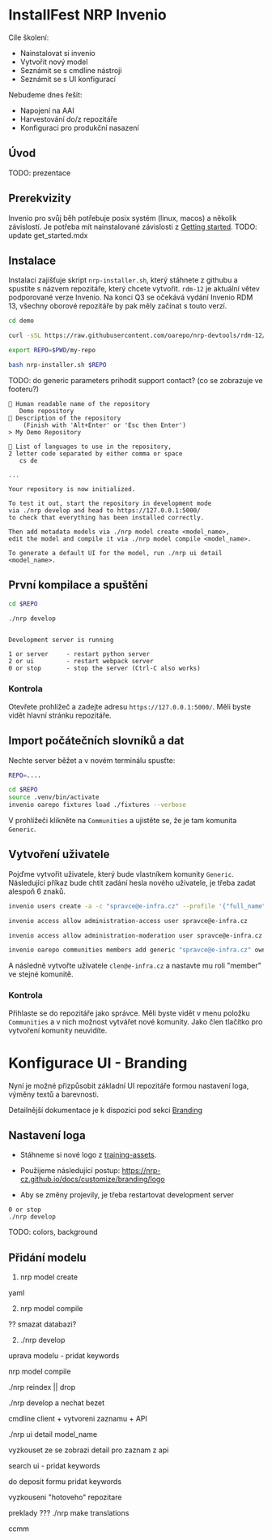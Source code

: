 # InstallFest NRP Invenio

Cíle školení:

* Nainstalovat si invenio
* Vytvořit nový model
* Seznámit se s cmdline nástroji
* Seznámit se s UI konfigurací

Nebudeme dnes řešit:

* Napojení na AAI
* Harvestování do/z repozitáře
* Konfiguraci pro produkční nasazení

## Úvod

TODO: prezentace

## Prerekvizity

Invenio pro svůj běh potřebuje posix systém (linux, macos) a několik závislostí.
Je potřeba mít nainstalované závislosti z [Getting started](/get_started).
TODO: update get_started.mdx

## Instalace

Instalaci zajišťuje skript `nrp-installer.sh`, který stáhnete z githubu a spustíte s názvem repozitáře, který chcete vytvořit. `rdm-12` je aktuální větev podporované verze Invenio. Na konci Q3 se očekává vydání Invenio RDM 13, všechny oborové repozitáře by pak měly začínat s touto verzí.

```bash
cd demo

curl -sSL https://raw.githubusercontent.com/oarepo/nrp-devtools/rdm-12/nrp-installer.sh >nrp-installer.sh
```

```bash
export REPO=$PWD/my-repo

bash nrp-installer.sh $REPO
```

TODO: do generic parameters prihodit support contact? (co se zobrazuje ve footeru?)

```
🎤 Human readable name of the repository
   Demo repository
🎤 Description of the repository
    (Finish with 'Alt+Enter' or 'Esc then Enter')
> My Demo Repository
 
🎤 List of languages to use in the repository,
2 letter code separated by either comma or space
   cs de

...

Your repository is now initialized. 

To test it out, start the repository in development mode
via ./nrp develop and head to https://127.0.0.1:5000/
to check that everything has been installed correctly.

Then add metadata models via ./nrp model create <model_name>,
edit the model and compile it via ./nrp model compile <model_name>.

To generate a default UI for the model, run ./nrp ui detail <model_name>.
```

## První kompilace a spuštění

```bash
cd $REPO

./nrp develop

```

```

Development server is running

1 or server     - restart python server
2 or ui         - restart webpack server
0 or stop       - stop the server (Ctrl-C also works)

```

### Kontrola

Otevřete prohlížeč a zadejte adresu `https://127.0.0.1:5000/`. Měli byste vidět hlavní stránku repozitáře.

## Import počátečních slovníků a dat

Nechte server běžet a v novém terminálu spusťte:

```bash
REPO=....

cd $REPO
source .venv/bin/activate
invenio oarepo fixtures load ./fixtures --verbose
```

V prohlížeči klikněte na `Communities` a ujistěte se, že je tam komunita `Generic`.

## Vytvoření uživatele

Pojďme vytvořit uživatele, který bude vlastníkem komunity `Generic`. Následující příkaz bude chtít zadání hesla nového uživatele, je třeba zadat alespoň 6 znaků.

```bash
invenio users create -a -c "spravce@e-infra.cz" --profile '{"full_name": "Velký Správce"}'

invenio access allow administration-access user spravce@e-infra.cz

invenio access allow administration-moderation user spravce@e-infra.cz
```

```bash
invenio oarepo communities members add generic "spravce@e-infra.cz" owner
```

A následně vytvořte uživatele `clen@e-infra.cz` a nastavte mu roli "member" ve stejné komunitě.

### Kontrola

Přihlaste se do repozitáře jako správce. Měli byste vidět v menu položku `Communities` a v nich možnost vytvářet nové komunity. Jako člen tlačítko pro vytvoření komunity neuvidíte.

# Konfigurace UI - Branding

Nyní je možné přizpůsobit základní UI repozitáře formou nastavení loga, výměny textů a barevnosti.

Detailnější dokumentace je k dispozici pod sekci [Branding](https://nrp-cz.github.io/docs/customize/branding/styling)

## Nastavení loga

* Stáhneme si nové logo z [training-assets](./training-assets/my-logo.svg).

* Použijeme následující postup:
<https://nrp-cz.github.io/docs/customize/branding/logo>

* Aby se změny projevily, je třeba restartovat development server

```
0 or stop
./nrp develop
```

TODO: colors, background

## Přidání modelu

1. nrp model create

yaml

2. nrp model compile

?? smazat databazi?

2. ./nrp develop

uprava modelu - pridat keywords

nrp model compile

./nrp reindex || drop

./nrp develop a nechat bezet

cmdline client + vytvoreni zaznamu + API

./nrp ui detail model_name

vyzkouset ze se zobrazi detail pro zaznam z api

search ui - pridat keywords

do deposit formu pridat keywords

vyzkouseni "hotoveho" repozitare

preklady ???
./nrp make translations

ccmm
